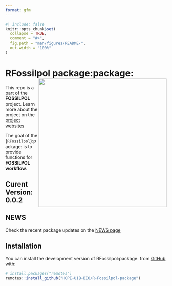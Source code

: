 ```yaml
---
format: gfm
---
```


<!-- README.md is generated from README.qmd. Please edit that file -->

```r
#| include: false
knitr::opts_chunk$set(
  collapse = TRUE,
  comment = "#>",
  fig.path = "man/figures/README-",
  out.width = "100%"
)
```

# RFossilpol package:package:<img src="man/figures/fossilpol_logo.png" align="right" width="400" />

<!-- badges: start -->
<!-- badges: end -->

This repo is a part of the **FOSSILPOL** project. Learn more about the
project on the [project websites](https://hope-uib-bio.github.io/FOSSILPOL-website/)

The goal of the {`RFossilpol`}:package: is to provide functions for **FOSSILPOL workflow**.

## Curent Version: 0.0.2

## NEWS

Check the recent package updates on the [NEWS page](https://github.com/HOPE-UIB-BIO/R-Fossilpol-package/blob/main/NEWS.md)

## Installation

You can install the development version of RFossilpol:package: from [GitHub](https://github.com/) with:

``` r
# install.packages("remotes")
remotes::install_github("HOPE-UIB-BIO/R-Fossilpol-package")
```
